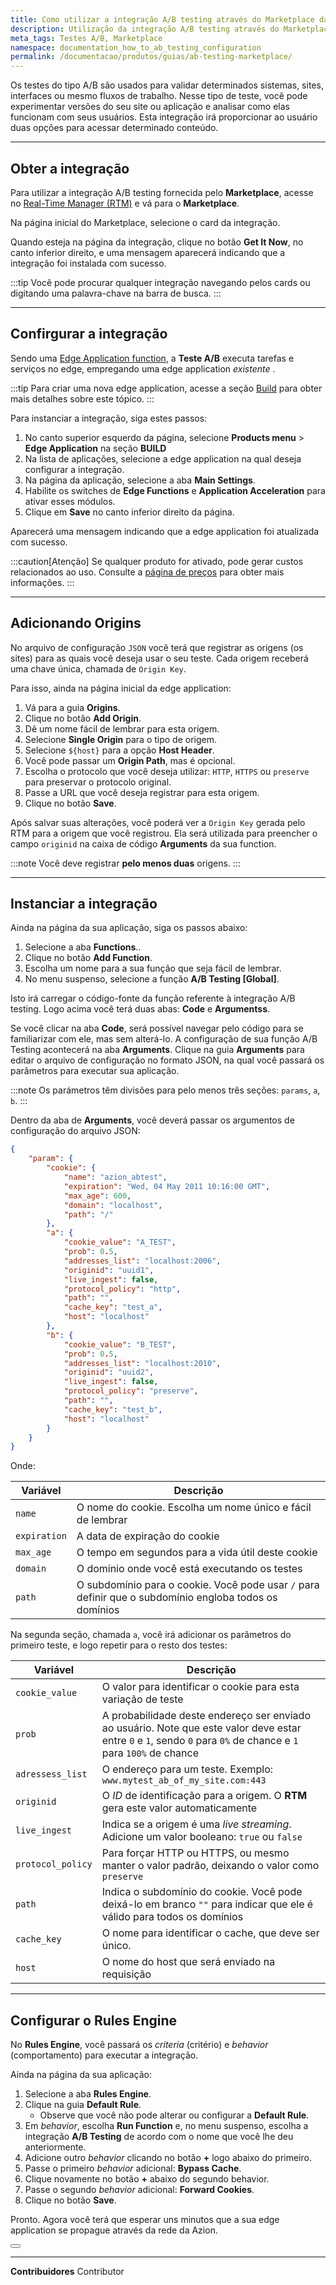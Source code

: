 ```yaml
---
title: Como utilizar a integração A/B testing através do Marketplace da Azion
description: Utilização da integração A/B testing através do Marketplace da Azion
meta_tags: Testes A/B, Marketplace
namespace: documentation_how_to_ab_testing_configuration
permalink: /documentacao/produtos/guias/ab-testing-marketplace/
---
```


Os testes do tipo A/B são usados para validar determinados sistemas, sites, interfaces ou mesmo fluxos de trabalho. Nesse tipo de teste, você pode experimentar versões do seu site ou aplicação e analisar como elas funcionam com seus usuários. Esta integração irá proporcionar ao usuário duas opções para acessar determinado conteúdo. 

---

## Obter a integração 

Para utilizar a integração A/B testing fornecida pelo **Marketplace**, acesse no [Real-Time Manager (RTM)](/pt-br/documentacao/produtos/guias/como-acessar-o-rtm/) e vá para o **Marketplace**.

Na página inicial do Marketplace, selecione o card da integração.

Quando esteja na página da integração, clique no botão **Get It Now**, no canto inferior direito, e uma mensagem aparecerá indicando que a integração foi instalada com sucesso.

:::tip
Você pode procurar qualquer integração navegando pelos cards ou digitando uma palavra-chave na barra de busca.
:::

---

## Confirgurar a integração

Sendo uma [Edge Application function](/pt-br/documentacao/produtos/marketplace/integracoes/#edge-application-functions), a **Teste A/B** executa tarefas e serviços no edge, empregando uma edge application *existente* .

:::tip
Para criar uma nova edge application, acesse a seção [Build](/pt-br/documentacao/produtos/guias/build/criar-uma-aplicacao/) para obter mais detalhes sobre este tópico.
:::

Para instanciar a integração, siga estes passos:

1. No canto superior esquerdo da página, selecione **Products menu** > **Edge Application** na seção **BUILD**
2. Na lista de aplicações, selecione a edge application na qual deseja configurar a integração.
3. Na página da aplicação, selecione a aba **Main Settings**.
4. Habilite os switches de **Edge Functions** e **Application Acceleration** para ativar esses módulos.
5. Clique em **Save** no canto inferior direito da página.

Aparecerá uma mensagem indicando que a edge application foi atualizada com sucesso.

:::caution[Atenção]
Se qualquer produto for ativado, pode gerar custos relacionados ao uso. Consulte a [página de preços](https://www.azion.com/pt-br/precos/) para obter mais informações.
:::

---

## Adicionando Origins

No arquivo de configuração `JSON` você terá que registrar as origens (os sites) para as quais você deseja usar o seu teste. Cada origem receberá uma chave única, chamada de `Origin Key`.

Para isso, ainda na página inicial da edge application:

1. Vá para a guia **Origins**.
2. Clique no botão **Add Origin**.
3. Dê um nome fácil de lembrar para esta origem.
4. Selecione **Single Origin** para o tipo de origem.
5. Selecione `${host}` para a opção **Host Header**.
6. Você pode passar um **Origin Path**, mas é opcional.
7. Escolha o protocolo que você deseja utilizar: `HTTP`, `HTTPS` ou `preserve` para preservar o protocolo original.
8. Passe a URL que você deseja registrar para esta origem.
9. Clique no botão **Save**.

Após salvar suas alterações, você poderá ver a `Origin Key` gerada pelo RTM para a origem que você registrou. Ela será utilizada para preencher o campo `originid` na caixa de código **Arguments** da sua function.

:::note
Você deve registrar **pelo menos duas** origens.
:::

---

## Instanciar a integração

Ainda na página da sua aplicação, siga os passos abaixo:

1. Selecione a aba **Functions**..
2. Clique no botão **Add Function**.
3. Escolha um nome para a sua função que seja fácil de lembrar.
4. No menu suspenso, selecione a função **A/B Testing [Global]**.

Isto irá carregar o código-fonte da função referente à integração A/B testing. Logo acima você terá duas abas: **Code** e **Argumentss**.

Se você clicar na aba **Code**, será possível navegar pelo código para se familiarizar com ele, mas sem alterá-lo. A configuração de sua função A/B Testing acontecerá na aba **Arguments**. Clique na guia **Arguments** para editar o arquivo de configuração no formato JSON, na qual você passará os parâmetros para executar sua aplicação.

:::note
Os parámetros têm divisões para pelo menos três seções: `params`, `a`, `b`.
:::

Dentro da aba de **Arguments**, você deverá passar os argumentos de configuração do arquivo JSON:

```json
{
	"param": {
		"cookie": {
			"name": "azion_abtest",
			"expiration": "Wed, 04 May 2011 10:16:00 GMT",
			"max_age": 600,
			"domain": "localhost",
			"path": "/"
		},
		"a": {
			"cookie_value": "A_TEST",
			"prob": 0.5,
			"addresses_list": "localhost:2006",
			"originid": "uuid1",
			"live_ingest": false,
			"protocol_policy": "http",
			"path": "",
			"cache_key": "test_a",
			"host": "localhost"
		},
		"b": {
			"cookie_value": "B_TEST",
			"prob": 0.5,
			"addresses_list": "localhost:2010",
			"originid": "uuid2",
			"live_ingest": false,
			"protocol_policy": "preserve",
			"path": "",
			"cache_key": "test_b",
			"host": "localhost"
		}
	}
}
```

Onde:

| Variável | Descrição |
|---|---|
| `name` | O nome do cookie. Escolha um nome único e fácil de lembrar |
| `expiration` | A data de expiração do cookie |
| `max_age` | O tempo em segundos para a vida útil deste cookie |
| `domain` | O domínio onde você está executando os testes |
| `path` | O subdomínio para o cookie. Você pode usar `/` para definir que o subdomínio engloba todos os domínios |

Na segunda seção, chamada `a`, você irá adicionar os parâmetros do primeiro teste, e logo repetir para o resto dos testes:

| Variável | Descrição |
|---|---|
| `cookie_value` | O valor para identificar o cookie para esta variação de teste |
| `prob` | A probabilidade deste endereço ser enviado ao usuário. Note que este valor deve estar entre `0` e `1`, sendo `0` para `0%` de chance e `1` para `100%` de chance |
| `adressess_list` | O endereço para um teste. Exemplo: `www.mytest_ab_of_my_site.com:443` |
| `originid` | O *ID* de identificação para a origem. O **RTM** gera este valor automaticamente |
| `live_ingest` | Indica se a origem é uma *live streaming*. Adicione um valor booleano: `true` ou `false` |
| `protocol_policy` | Para forçar HTTP ou HTTPS, ou mesmo manter o valor padrão, deixando o valor como `preserve` |
| `path` | Indica o subdomínio do cookie. Você pode deixá-lo em branco `""` para indicar que ele é válido para todos os domínios |
| `cache_key` | O nome para identificar o cache, que deve ser único. |
| `host` | O nome do host que será enviado na requisição |


---

## Configurar o Rules Engine

No **Rules Engine**, você passará os *criteria* (critério) e *behavior* (comportamento) para executar a integração.

Ainda na página da sua aplicação:

1. Selecione a aba **Rules Engine**.
2. Clique na guia **Default Rule**.
    - Observe que você não pode alterar ou configurar a **Default Rule**.
3. Em *behavior*, escolha **Run Function** e, no menu suspenso, escolha a integração **A/B Testing** de acordo com o nome que você lhe deu anteriormente.
4. Adicione outro *behavior* clicando no botão **+** logo abaixo do primeiro.
5. Passe o primeiro *behavior* adicional: **Bypass Cache**.
6. Clique novamente no botão **+** abaixo do segundo behavior.
7. Passe o segundo *behavior* adicional: **Forward Cookies**.
8. Clique no botão **Save**.

Pronto. Agora você terá que esperar uns minutos que a sua edge application se propague através da rede da Azion.


<Button href="/pt-br/documentacao/produtos/guias/ab-testing/" text="Saiba mais sobre o A/B Testing" variant="secondary"> 

</Button>

---


**Contribuidores** <ContributorList>Contributor</ContributorList>

